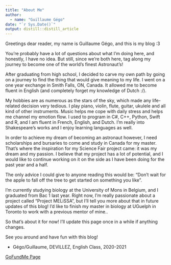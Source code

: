 ```yaml
---
title: "About Me"
author:
  - name: "Guillaume Gégo" 
date: "`r Sys.Date()`"
output: distill::distill_article
---
```


Greetings dear reader, my name is Guillaume Gégo, and this is my blog :3

You're probably have a lot of questions about what I'm doing here, and honestly, I have no idea. But still, since we're both here, tag along my journey to become one of the world's finest Astronaut's! 

After graduating from high school, I decided to carve my own path by going on a journey to find the thing that would give meaning to my life. I went on a one year exchange in Smith Falls, ON, Canada. It allowed me to become fluent in English (and completely forget my knowledge of Dutch :/).

My hobbies are as numerous as the stars of the sky, which made any life-related decision very tedious. I play piano, violin, flute, guitar, ukulele and all kind of other instruments. Music helps me cope with daily stress and helps me channel  my emotion flow. I used to program in C#, C++, Python, Swift and R, and I am fluent in French, English, and Dutch. I'm really into Shakespeare's works and I enjoy learning languages as well.

In order to achieve my dream of becoming an astronaut however, I need scholarships and bursaries to come and study in Canada for my master. That’s where the inspiration for my Science Fair project came: it was my dream and my passion. I believe that my project has a lot of potential, and I would like to continue working on it on the side as I have been doing for the past year and a half. 

The only advice I could give to anyone reading this would be: “Don’t wait for the apple to fall off the tree to get started on something you like”.

I'm currently studying biology at the University of Mons in Belgium, and I graduated from Bac 1 last year. Right now, I'm really passionate about a project called "Project MELiSSA", but I'll tell you more about that in future updates of this blog! I'd like to finish my master in biology at UGuelph in Toronto to work with a previous mentor of mine..

So that's about it for now! I'll update this page once in a while if anything changes.

See you around and have fun with this blog!

- Gégo/Guillaume, DEVILLEZ, English Class, 2020-2021

[GoFundMe Page](https://www.gofundme.com/f/Help-me-grow-plants-on-Mars-by-funding-my-studies)
